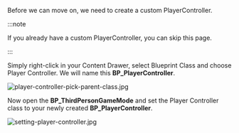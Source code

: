Before we can move on, we need to create a custom PlayerController.

:::note

If you already have a custom PlayerController, you can skip this page.

:::

Simply right-click in your Content Drawer, select Blueprint Class and choose Player Controller. We will name this **BP_PlayerController**.

![player-controller-pick-parent-class.jpg](/img/player-controller-pick-parent-class.jpg)

Now open the **BP_ThirdPersonGameMode** and set the Player Controller class to your newly created **BP_PlayerController**.

![setting-player-controller.jpg](/img/setting-player-controller.jpg)